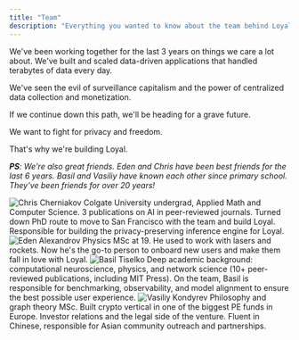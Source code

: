 ```yaml
---
title: "Team"
description: "Everything you wanted to know about the team behind Loyal."
---
```


<Card title="Who we are and why we care">
  We've been working together for the last 3 years on things we care a lot about.
  We've built and scaled data-driven applications that handled terabytes of data every day.

  We've seen the evil of surveillance capitalism and the power of centralized data collection and monetization.

  If we continue down this path, we'll be heading for a grave future.

  We want to fight for privacy and freedom. 

  That's why we're building Loyal.

  _**PS**: We're also great friends._
  _Eden and Chris have been best friends for the last 6 years._
  _Basil and Vasiliy have known each other since primary school. They've been friends for over 20 years!_
</Card>

<Columns cols={2}>
  <Card title="Product and Development">
    <Frame caption="Chris Cherniakov, San Francisco">
      <img src="/images/team1.webp" alt="Chris Cherniakov" />
    </Frame>
      Colgate University undergrad, Applied Math and Computer Science. 
      3 publications on AI in peer-reviewed journals. 
      Turned down PhD route to move to San Francisco with the team and build Loyal. 
      Responsible for building the privacy-preserving inference engine for Loyal.
  </Card>
  <Card title="Marketing and BD">
    <Frame caption="Eden Alexandrov, Belgrade">
      <img src="/images/team2.webp" alt="Eden Alexandrov" />
    </Frame>
    Physics MSc at 19. 
    He used to work with lasers and rockets. 
    Now he's the go-to person to onboard new users and make them fall in love with Loyal.
  </Card>
  <Card title="AI and Research">
    <Frame caption="Basil Tiselko, Belgrade">
      <img src="/images/team3.webp" alt="Basil Tiselko" />
    </Frame>
    Deep academic background: computational neuroscience, physics, and network science (10+ peer-reviewed publications, including MIT Press). 
    On the team, Basil is responsible for benchmarking, observability, and model alignment to ensure the best possible user experience.
  </Card>
  <Card title="Community, Legal, Operations">
    <Frame caption="Vasiliy Kondyrev, Singapore">
      <img src="/images/team4.webp" alt="Vasiliy Kondyrev" />
    </Frame>
    Philosophy and graph theory MSc. Built crypto vertical in one of the biggest PE funds in Europe. 
    Investor relations and the legal side of the venture. 
    Fluent in Chinese, responsible for Asian community outreach and partnerships.
  </Card>

</Columns>